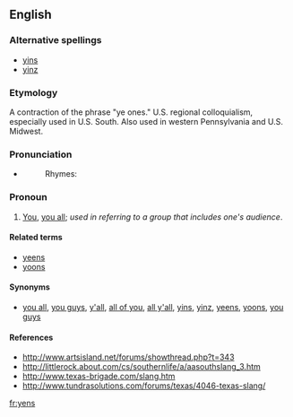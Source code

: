 ==English==

===Alternative spellings===
* [[yins]]
* [[yinz]]

===Etymology===

A contraction of the phrase "ye ones." U.S. regional colloquialism, especially used in U.S. South. Also used in western Pennsylvania and U.S. Midwest.

===Pronunciation===
* {{enPR|yĭnz}}
*: Rhymes: {{rhymes|ɪnz}}

===Pronoun===
{{en-pron|desc=second person plural}}

# {{colloquial|usually|Southern U.S.|also|_|Midwestern U.S.}} [[you|You]], [[you all]]; ''used in referring to a group that includes one's audience''.

====Related terms====
* [[yeens]]
* [[yoons]]

====Synonyms====
* {{sense|you all}} [[you all]], [[you guys]], [[y'all]], [[all of you]], [[all y'all]], [[yins]], [[yinz]], [[yeens]], [[yoons]], [[you guys]]

====References====

*http://www.artsisland.net/forums/showthread.php?t=343
*http://littlerock.about.com/cs/southernlife/a/aasouthslang_3.htm
*http://www.texas-brigade.com/slang.htm
*http://www.tundrasolutions.com/forums/texas/4046-texas-slang/

[[fr:yens]]